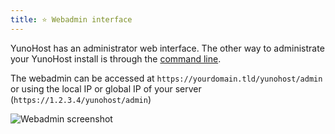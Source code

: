 ```yaml
---
title: ⭐ Webadmin interface
---
```


YunoHost has an administrator web interface. The other way to administrate your YunoHost install is through the [command line](/admin/command_line).

The webadmin can be accessed at `https://yourdomain.tld/yunohost/admin` or using the local IP or global IP of your server (`https://1.2.3.4/yunohost/admin`)

![Webadmin screenshot](/img/webadmin/webadmin.jpg)
